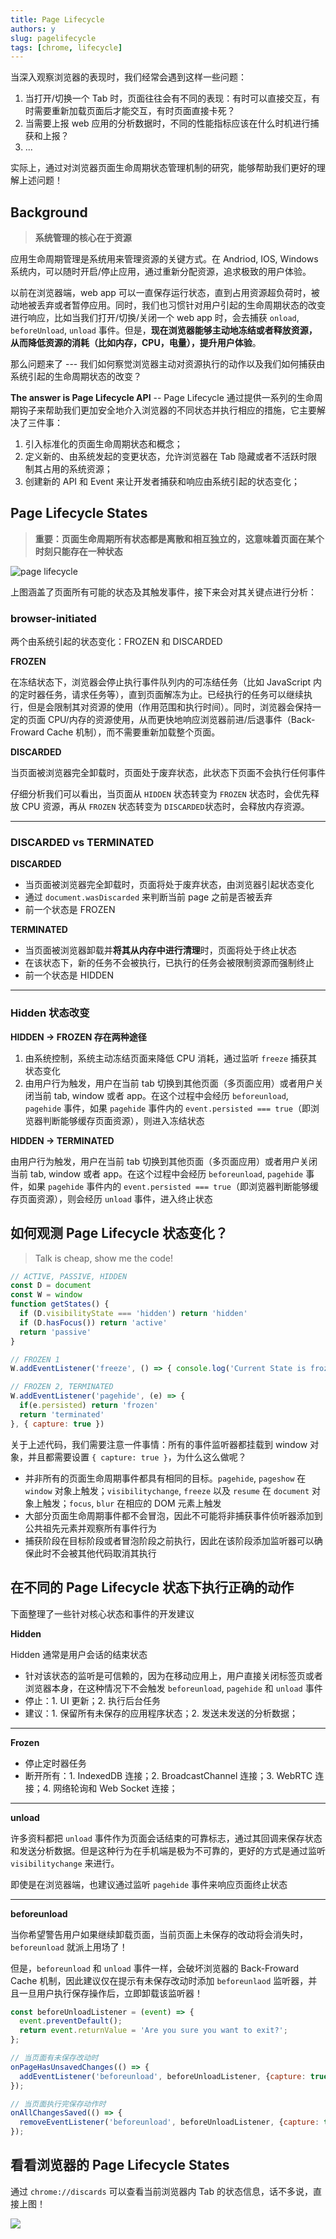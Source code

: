 ```yaml
---
title: Page Lifecycle
authors: y
slug: pagelifecycle
tags: [chrome, lifecycle]
---
```


当深入观察浏览器的表现时，我们经常会遇到这样一些问题：

1. 当打开/切换一个 Tab 时，页面往往会有不同的表现：有时可以直接交互，有时需要重新加载页面后才能交互，有时页面直接卡死？
2. 当需要上报 web 应用的分析数据时，不同的性能指标应该在什么时机进行捕获和上报？
3. ...

实际上，通过对浏览器页面生命周期状态管理机制的研究，能够帮助我们更好的理解上述问题！

<!--truncate-->

## Background

> **系统管理的核心在于资源**

应用生命周期管理是系统用来管理资源的关键方式。在 Andriod, IOS, Windows 系统内，可以随时开启/停止应用，通过重新分配资源，追求极致的用户体验。

以前在浏览器端，web app 可以一直保存运行状态，直到占用资源超负荷时，被动地被丢弃或者暂停应用。同时，我们也习惯针对用户引起的生命周期状态的改变进行响应，比如当我们打开/切换/关闭一个 web app 时，会去捕获 `onload`, `beforeUnload`, `unload` 事件。但是，**现在浏览器能够主动地冻结或者释放资源，从而降低资源的消耗（比如内存，CPU，电量），提升用户体验**。

那么问题来了 --- 我们如何察觉浏览器主动对资源执行的动作以及我们如何捕获由系统引起的生命周期状态的改变？

**The answer is Page Lifecycle API** -- Page Lifecycle 通过提供一系列的生命周期钩子来帮助我们更加安全地介入浏览器的不同状态并执行相应的措施，它主要解决了三件事：

1. 引入标准化的页面生命周期状态和概念；
2. 定义新的、由系统发起的变更状态，允许浏览器在 Tab 隐藏或者不活跃时限制其占用的系统资源；
3. 创建新的 API 和 Event 来让开发者捕获和响应由系统引起的状态变化；



## Page Lifecycle States

> **重要：页面生命周期所有状态都是离散和相互独立的，这意味着页面在某个时刻只能存在一种状态**

![page lifecycle](./page-lifecycle.png)

上图涵盖了页面所有可能的状态及其触发事件，接下来会对其关键点进行分析：

### browser-initiated

两个由系统引起的状态变化：FROZEN 和 DISCARDED

**FROZEN**

在冻结状态下，浏览器会停止执行事件队列内的可冻结任务（比如 JavaScript 内的定时器任务，请求任务等），直到页面解冻为止。已经执行的任务可以继续执行，但是会限制其对资源的使用（作用范围和执行时间）。同时，浏览器会保持一定的页面 CPU/内存的资源使用，从而更快地响应浏览器前进/后退事件（Back-Froward Cache 机制），而不需要重新加载整个页面。

**DISCARDED**

当页面被浏览器完全卸载时，页面处于废弃状态，此状态下页面不会执行任何事件

仔细分析我们可以看出，当页面从 `HIDDEN` 状态转变为 `FROZEN` 状态时，会优先释放 CPU 资源，再从 `FROZEN` 状态转变为 `DISCARDED`状态时，会释放内存资源。

---

### DISCARDED vs TERMINATED

**DISCARDED**

- 当页面被浏览器完全卸载时，页面将处于废弃状态，由浏览器引起状态变化
- 通过 `document.wasDiscarded` 来判断当前 page 之前是否被丢弃
- 前一个状态是 FROZEN

**TERMINATED**

- 当页面被浏览器卸载并**将其从内存中进行清理**时，页面将处于终止状态
- 在该状态下，新的任务不会被执行，已执行的任务会被限制资源而强制终止
- 前一个状态是 HIDDEN

---

### Hidden 状态改变

**HIDDEN -> FROZEN 存在两种途径**

1. 由系统控制，系统主动冻结页面来降低 CPU 消耗，通过监听 `freeze` 捕获其状态变化
2. 由用户行为触发，用户在当前 tab 切换到其他页面（多页面应用）或者用户关闭当前 tab, window 或者 app。在这个过程中会经历 `beforeunload`, `pagehide` 事件，如果  `pagehide` 事件内的  `event.persisted === true`（即浏览器判断能够缓存页面资源），则进入冻结状态

**HIDDEN -> TERMINATED**

由用户行为触发，用户在当前 tab 切换到其他页面（多页面应用）或者用户关闭当前 tab, window 或者 app。在这个过程中会经历 `beforeunload`, `pagehide` 事件，如果  `pagehide` 事件内的  `event.persisted === true`（即浏览器判断能够缓存页面资源），则会经历 `unload` 事件，进入终止状态



## 如何观测 Page Lifecycle 状态变化？

> Talk is cheap, show me the code!

```javascript
// ACTIVE, PASSIVE, HIDDEN
const D = document
const W = window
function getStates() {
  if (D.visibilityState === 'hidden') return 'hidden'
  if (D.hasFocus()) return 'active'
  return 'passive'
}

// FROZEN 1
W.addEventListener('freeze', () => { console.log('Current State is frozen') }, { capture: true })

// FROZEN 2, TERMINATED
W.addEventListener('pagehide', (e) => {
  if(e.persisted) return 'frozen'
  return 'terminated'
}, { capture: true })
```

关于上述代码，我们需要注意一件事情：所有的事件监听器都挂载到 window 对象，并且都需要设置 `{ capture: true }`，为什么这么做呢？

- 并非所有的页面生命周期事件都具有相同的目标。`pagehide`, `pageshow` 在 `window` 对象上触发；`visibilitychange`, `freeze` 以及 `resume` 在 `document` 对象上触发；`focus`, `blur` 在相应的 DOM 元素上触发
- 大部分页面生命周期事件都不会冒泡，因此不可能将非捕获事件侦听器添加到公共祖先元素并观察所有事件行为
- 捕获阶段在目标阶段或者冒泡阶段之前执行，因此在该阶段添加监听器可以确保此时不会被其他代码取消其执行



## 在不同的 Page Lifecycle 状态下执行正确的动作

下面整理了一些针对核心状态和事件的开发建议

**Hidden**

Hidden 通常是用户会话的结束状态

- 针对该状态的监听是可信赖的，因为在移动应用上，用户直接关闭标签页或者浏览器本身，在这种情况下不会触发 `beforeunload`, `pagehide` 和 `unload` 事件
- 停止：1. UI 更新；2. 执行后台任务
- 建议：1. 保留所有未保存的应用程序状态；2. 发送未发送的分析数据；

---

**Frozen**

- 停止定时器任务
- 断开所有：1.  IndexedDB 连接；2. BroadcastChannel 连接；3. WebRTC 连接；4. 网络轮询和 Web Socket 连接；

---

**unload**

许多资料都把 `unload` 事件作为页面会话结束的可靠标志，通过其回调来保存状态和发送分析数据。但是这种行为在手机端是极为不可靠的，更好的方式是通过监听 `visibilitychange` 来进行。

即使是在浏览器端，也建议通过监听 `pagehide` 事件来响应页面终止状态

---

**beforeunload**

当你希望警告用户如果继续卸载页面，当前页面上未保存的改动将会消失时，`beforeunload` 就派上用场了！

但是，`beforeunload` 和 `unload` 事件一样，会破坏浏览器的 Back-Froward Cache 机制，因此建议仅在提示有未保存改动时添加 `beforeunlaod` 监听器，并且一旦用户执行保存操作后，立即卸载该监听器！

```javascript
const beforeUnloadListener = (event) => {
  event.preventDefault();
  return event.returnValue = 'Are you sure you want to exit?';
};

// 当页面有未保存改动时
onPageHasUnsavedChanges(() => {
  addEventListener('beforeunload', beforeUnloadListener, {capture: true});
});

// 当页面执行完保存动作时
onAllChangesSaved(() => {
  removeEventListener('beforeunload', beforeUnloadListener, {capture: true});
});
```



## 看看浏览器的 Page Lifecycle States

通过 `chrome://discards` 可以查看当前浏览器内 Tab 的状态信息，话不多说，直接上图！

<img src="./page-lifecycle/discards.png" />



